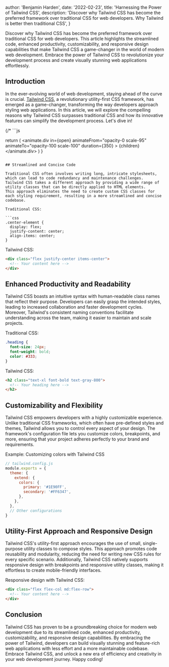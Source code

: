 
  author: 'Benjamin Harden',
  date: '2022-02-23',
  title: 'Harnessing the Power of Tailwind CSS',
  description:
    'Discover why Tailwind CSS has become the preferred framework over traditional CSS for web developers. Why Tailwind is better then traditional CSS',
}


Discover why Tailwind CSS has become the preferred framework over traditional CSS for web developers. 
This article highlights the streamlined code, enhanced productivity, customizability, and responsive design capabilities that make Tailwind CSS a game-changer in the world of modern web development. 
Embrace the power of Tailwind CSS to revolutionize your development process and create visually stunning web applications effortlessly.

## Introduction

In the ever-evolving world of web development, staying ahead of the curve is crucial. 
[Tailwind CSS](https://tailwindcss.com), a revolutionary utility-first CSS framework, has emerged as a game-changer, transforming the way developers approach styling web applications. 
In this article, we will explore the compelling reasons why Tailwind CSS surpasses traditional CSS and how its innovative features can simplify the development process. Let's dive in!

{/* ```js

  return (
    <animate.div
      in={open}
      animateFrom="opacity-0 scale-95"
      animateTo="opacity-100 scale-100"
      duration={350}
    >
      {children}
    </animate.div>
  )
}
``` */}

## Streamlined and Concise Code

Traditional CSS often involves writing long, intricate stylesheets, which can lead to code redundancy and maintenance challenges. 
Tailwind CSS takes a different approach by providing a wide range of utility classes that can be directly applied to HTML elements. 
This approach eliminates the need to create custom CSS classes for each styling requirement, resulting in a more streamlined and concise codebase.

Traditional CSS:

```css
.center-element {
  display: flex;
  justify-content: center;
  align-items: center;
}
```

Tailwind CSS:

```html
<div class="flex justify-center items-center">
  <!-- Your content here -->
</div>
```

## Enhanced Productivity and Readability

Tailwind CSS boasts an intuitive syntax with human-readable class names that reflect their purpose. 
Developers can easily grasp the intended styles, leading to increased collaboration and faster development cycles. Moreover, Tailwind's consistent naming conventions facilitate understanding across the team, making it easier to maintain and scale projects.

Traditional CSS:

```css
.heading {
  font-size: 24px;
  font-weight: bold;
  color: #333;
}
```

Tailwind CSS:

```html
<h2 class="text-xl font-bold text-gray-800">
  <!-- Your heading here -->
</h2>
```

## Customizability and Flexibility

Tailwind CSS empowers developers with a highly customizable experience.
Unlike traditional CSS frameworks, which often have pre-defined styles and themes, Tailwind allows you to control every aspect of your design. 
The framework's configuration file lets you customize colors, breakpoints, and more, ensuring that your project adheres perfectly to your brand and requirements.

Example: Customizing colors with Tailwind CSS

```js
// tailwind.config.js
module.exports = {
  theme: {
    extend: {
      colors: {
        primary: '#1E90FF',
        secondary: '#FF6347',
      },
    },
  },
  // Other configurations
}
```

## Utility-First Approach and Responsive Design

Tailwind CSS's utility-first approach encourages the use of small, single-purpose utility classes to compose styles. 
This approach promotes code reusability and modularity, reducing the need for writing new CSS rules for every specific scenario. 
Additionally, Tailwind CSS natively supports responsive design with breakpoints and responsive utility classes, making it effortless to create mobile-friendly interfaces.

Responsive design with Tailwind CSS:

```html
<div class="flex flex-col md:flex-row">
  <!-- Your content here -->
</div>
```

## Conclusion

Tailwind CSS has proven to be a groundbreaking choice for modern web development due to its streamlined code, enhanced productivity, customizability, and responsive design capabilities. 
By embracing the power of Tailwind, developers can build visually stunning and feature-rich web applications with less effort and a more maintainable codebase. 
Embrace Tailwind CSS, and unlock a new era of efficiency and creativity in your web development journey. Happy coding!